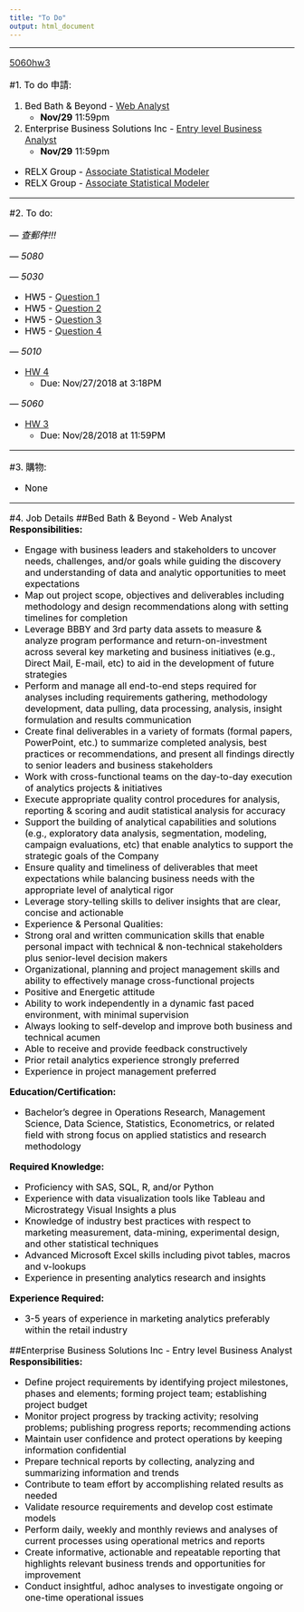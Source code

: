 ```yaml
---
title: "To Do"
output: html_document
---
```


<style>
h1 {font-size: 28px; color: black; font-weight: bold; text-align: left;}
h1.title {color: black; text-align: center;}
hr {height: 1px; background-color: black;}
p {font-size: 16px; color: black;}
ol {font-size: 16px; color: black;}
ul {font-size: 16px; color: black;}
</style>

---

[5060hw3](CU/t.html)

#1. To do 申請:

1. Bed Bath & Beyond - [Web Analyst](https://cornell.joinhandshake.com/jobs/1890065)
    - **Nov/29** 11:59pm
2. Enterprise Business Solutions Inc - [Entry level Business Analyst](https://cornell.joinhandshake.com/jobs/2026679)
    - **Nov/29** 11:59pm
- RELX Group - [Associate Statistical Modeler](https://4re.referrals.selectminds.com/jobs/associate-statistical-modeler-18286)
- RELX Group - [Associate Statistical Modeler](https://4re.referrals.selectminds.com/jobs/associate-statistical-modeler-18070)

---

#2. To do:

*--- 查郵件!!!*

*--- 5080*

*--- 5030*

- HW5 - [Question 1](CU/5030/HW5-Q1.html)
- HW5 - [Question 2](CU/5030/HW5-Q2.html)
- HW5 - [Question 3](CU/5030/HW5-Q3.html)
- HW5 - [Question 4](CU/5030/HW5-Q4.html)

*--- 5010*

- [HW 4](CU/5010/HW4.pdf)
    - Due: Nov/27/2018 at 3:18PM

*--- 5060*

- [HW 3](CU/5060/HW3.pdf)
    - Due: Nov/28/2018 at 11:59PM

---

#3. 購物:

- None

---

#4. Job Details
##Bed Bath & Beyond - Web Analyst
**Responsibilities:**

- Engage with business leaders and stakeholders to uncover needs, challenges, and/or goals while guiding the discovery and understanding of data and analytic opportunities to meet expectations
- Map out project scope, objectives and deliverables including methodology and design recommendations along with setting timelines for completion
- Leverage BBBY and 3rd party data assets to measure & analyze program performance and return-on-investment across several key marketing and business initiatives (e.g., Direct Mail, E-mail, etc) to aid in the development of future strategies
- Perform and manage all end-to-end steps required for analyses including requirements gathering, methodology development, data pulling, data processing, analysis, insight formulation and results communication
- Create final deliverables in a variety of formats (formal papers, PowerPoint, etc.) to summarize completed analysis, best practices or recommendations, and present all findings directly to senior leaders and business stakeholders
- Work with cross-functional teams on the day-to-day execution of analytics projects & initiatives
- Execute appropriate quality control procedures for analysis, reporting & scoring and audit statistical analysis for accuracy
- Support the building of analytical capabilities and solutions (e.g., exploratory data analysis, segmentation, modeling, campaign evaluations, etc) that enable analytics to support the strategic goals of the Company
- Ensure quality and timeliness of deliverables that meet expectations while balancing business needs with the appropriate level of analytical rigor
- Leverage story-telling skills to deliver insights that are clear, concise and actionable
- Experience & Personal Qualities:
- Strong oral and written communication skills that enable personal impact with technical & non-technical stakeholders plus senior-level decision makers
- Organizational, planning and project management skills and ability to effectively manage cross-functional projects
- Positive and Energetic attitude
- Ability to work independently in a dynamic fast paced environment, with minimal supervision
- Always looking to self-develop and improve both business and technical acumen
- Able to receive and provide feedback constructively
- Prior retail analytics experience strongly preferred
- Experience in project management preferred

**Education/Certification:**

- Bachelor's degree in Operations Research, Management Science, Data Science, Statistics, Econometrics, or related field with strong focus on applied statistics and research methodology

**Required Knowledge:**

- Proficiency with SAS, SQL, R, and/or Python
- Experience with data visualization tools like Tableau and Microstrategy Visual Insights a plus
- Knowledge of industry best practices with respect to marketing measurement, data-mining, experimental design, and other statistical techniques
- Advanced Microsoft Excel skills including pivot tables, macros and v-lookups
- Experience in presenting analytics research and insights

**Experience Required:**

- 3-5 years of experience in marketing analytics preferably within the retail industry

##Enterprise Business Solutions Inc - Entry level Business Analyst
**Responsibilities:**

- Define project requirements by identifying project milestones, phases and elements; forming project team; establishing project budget
- Monitor project progress by tracking activity; resolving problems; publishing progress reports; recommending actions
- Maintain user confidence and protect operations by keeping information confidential
- Prepare technical reports by collecting, analyzing and summarizing information and trends
- Contribute to team effort by accomplishing related results as needed
- Validate resource requirements and develop cost estimate models
- Perform daily, weekly and monthly reviews and analyses of current processes using operational metrics and reports
- Create informative, actionable and repeatable reporting that highlights relevant business trends and opportunities for improvement
- Conduct insightful, adhoc analyses to investigate ongoing or one-time operational issues
